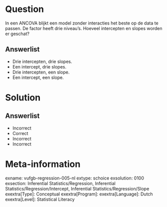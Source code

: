 Question
========
  
In een ANCOVA blijkt een model zonder interacties het beste op de data te passen. De factor heeft drie niveau’s. Hoeveel intercepten en slopes worden er geschat?
  
Answerlist
----------
* Drie intercepten, drie slopes.
* Een intercept, drie slopes.
* Drie intercepten, een slope.
* Een intercept, een slope.

Solution
========

Answerlist
----------
* Incorrect
* Correct
* Incorrect
* Incorrect

Meta-information
================
exname: vufgb-regression-005-nl
extype: schoice
exsolution: 0100
exsection: Inferential Statistics/Regression, Inferential Statistics/Regression/Intercept, Inferential Statistics/Regression/Slope
exextra[Type]: Conceptual
exextra[Program]: 
exextra[Language]: Dutch
exextra[Level]: Statistical Literacy